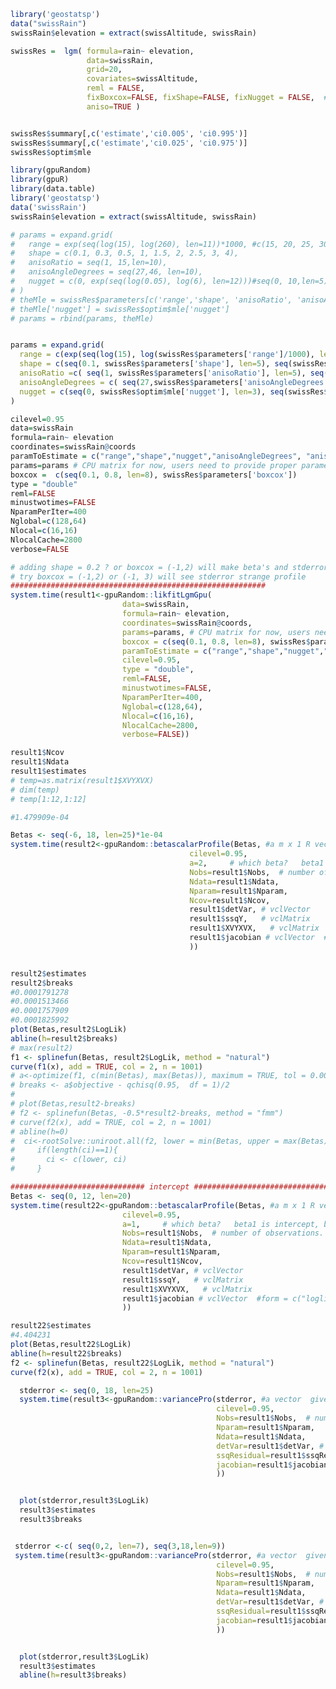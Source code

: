 <!--
%\VignetteEngine{knitr::knitr}
%\VignetteIndexEntry{loglikelihood_p}
-->
```r
library('geostatsp')
data("swissRain")
swissRain$elevation = extract(swissAltitude, swissRain)

swissRes =  lgm( formula=rain~ elevation, 
                 data=swissRain, 
                 grid=20,
                 covariates=swissAltitude, 
                 reml = FALSE,
                 fixBoxcox=FALSE, fixShape=FALSE, fixNugget = FALSE,  #Set to FALSE to estimate the nugget effect parameter.
                 aniso=TRUE )


swissRes$summary[,c('estimate','ci0.005', 'ci0.995')]
swissRes$summary[,c('estimate','ci0.025', 'ci0.975')]
swissRes$optim$mle
```






```r
library(gpuRandom)
library(gpuR)
library(data.table)
library('geostatsp')
data('swissRain')
swissRain$elevation = extract(swissAltitude, swissRain)

# params = expand.grid(
#   range = exp(seq(log(15), log(260), len=11))*1000, #c(15, 20, 25, 30, 35, 40,  60,  80, 100, 120, 130, 140, 150, 170, 180, 190, 200, 220, 250)*1000,#exp(seq(log(10), log(250), len=12)), #
#   shape = c(0.1, 0.3, 0.5, 1, 1.5, 2, 2.5, 3, 4),   
#   anisoRatio = seq(1, 15,len=10),
#   anisoAngleDegrees = seq(27,46, len=10),
#   nugget = c(0, exp(seq(log(0.05), log(6), len=12)))#seq(0, 10,len=5)     # at least c(0,5) to avoid that strange profile
# )
# theMle = swissRes$parameters[c('range','shape', 'anisoRatio', 'anisoAngleDegrees', 'nugget')]
# theMle['nugget'] = swissRes$optim$mle['nugget']
# params = rbind(params, theMle)


params = expand.grid(
  range = c(exp(seq(log(15), log(swissRes$parameters['range']/1000), len=6))*1000, exp(seq(log(swissRes$parameters['range']/1000+5), log(250), len=6))*1000),
  shape = c(seq(0.1, swissRes$parameters['shape'], len=5), seq(swissRes$parameters['shape']+0.5, 5, len=5)),
  anisoRatio =c( seq(1, swissRes$parameters['anisoRatio'], len=5), seq(swissRes$parameters['anisoRatio']+1, 12, len=5) ),
  anisoAngleDegrees = c( seq(27,swissRes$parameters['anisoAngleDegrees'], len=5),  seq(swissRes$parameters['anisoAngleDegrees']+2, 46, len=5)),
  nugget = c(seq(0, swissRes$optim$mle['nugget'], len=3), seq(swissRes$optim$mle['nugget']+0.5, 8, len=8))
)

cilevel=0.95
data=swissRain
formula=rain~ elevation
coordinates=swissRain@coords
paramToEstimate = c("range","shape","nugget","anisoAngleDegrees", "anisoRatio", "boxcox")
params=params # CPU matrix for now, users need to provide proper parameters given their specific need
boxcox =  c(seq(0.1, 0.8, len=8), swissRes$parameters['boxcox'])
type = "double"
reml=FALSE
minustwotimes=FALSE
NparamPerIter=400
Nglobal=c(128,64)
Nlocal=c(16,16)
NlocalCache=2800
verbose=FALSE

# adding shape = 0.2 ? or boxcox = (-1,2) will make beta's and stderror's profile strange,
# try boxcox = (-1,2) or (-1, 3) will see stderror strange profile
#########################################################
system.time(result1<-gpuRandom::likfitLgmGpu(
                         data=swissRain,
                         formula=rain~ elevation, 
                         coordinates=swissRain@coords,
                         params=params, # CPU matrix for now, users need to provide proper parameters given their specific need
                         boxcox = c(seq(0.1, 0.8, len=8), swissRes$parameters['boxcox']),# (seq(-1,3,len=8),
                         paramToEstimate = c("range","shape","nugget","anisoAngleDegrees", "anisoRatio", "boxcox"), #variance and regression parameters are always estimated
                         cilevel=0.95,
                         type = "double",
                         reml=FALSE, 
                         minustwotimes=FALSE,
                         NparamPerIter=400,
                         Nglobal=c(128,64),
                         Nlocal=c(16,16),
                         NlocalCache=2800,
                         verbose=FALSE))

result1$Ncov
result1$Ndata
result1$estimates
# temp=as.matrix(result1$XVYXVX)
# dim(temp)
# temp[1:12,1:12]

#1.479909e-04
```




```r
Betas <- seq(-6, 18, len=25)*1e-04
system.time(result2<-gpuRandom::betascalarProfile(Betas, #a m x 1 R vector  given by the user 
                                        cilevel=0.95,                         
                                        a=2,     # which beta?   beta1 is intercept, beta2 is first covariate
                                        Nobs=result1$Nobs,  # number of observations.
                                        Ndata=result1$Ndata,
                                        Nparam=result1$Nparam,
                                        Ncov=result1$Ncov,
                                        result1$detVar, # vclVector
                                        result1$ssqY,   # vclMatrix
                                        result1$XVYXVX,   # vclMatrix
                                        result1$jacobian # vclVector  #form = c("loglik", "profileforBeta"),
                                        ))


result2$estimates
result2$breaks
#0.0001791278
#0.0001513466
#0.0001757909
#0.0001825992
plot(Betas,result2$LogLik)
abline(h=result2$breaks)
# max(result2)
f1 <- splinefun(Betas, result2$LogLik, method = "natural")
curve(f1(x), add = TRUE, col = 2, n = 1001)
# a<-optimize(f1, c(min(Betas), max(Betas)), maximum = TRUE, tol = 0.0001)
# breaks <- a$objective - qchisq(0.95,  df = 1)/2
# 
# plot(Betas,result2-breaks)
# f2 <- splinefun(Betas, -0.5*result2-breaks, method = "fmm")
# curve(f2(x), add = TRUE, col = 2, n = 1001)
# abline(h=0)
#  ci<-rootSolve::uniroot.all(f2, lower = min(Betas, upper = max(Betas))
#     if(length(ci)==1){
#       ci <- c(lower, ci)
#     }

############################## intercept ########################################
Betas <- seq(0, 12, len=20)
system.time(result22<-gpuRandom::betascalarProfile(Betas, #a m x 1 R vector  given by the user 
                         cilevel=0.95,                         
                         a=1,     # which beta?   beta1 is intercept, beta2 is first covariate
                         Nobs=result1$Nobs,  # number of observations.
                         Ndata=result1$Ndata,
                         Nparam=result1$Nparam,
                         Ncov=result1$Ncov,
                         result1$detVar, # vclVector
                         result1$ssqY,   # vclMatrix
                         result1$XVYXVX,   # vclMatrix
                         result1$jacobian # vclVector  #form = c("loglik", "profileforBeta"),
                         ))

result22$estimates
#4.404231
plot(Betas,result22$LogLik)
abline(h=result22$breaks)
f2 <- splinefun(Betas, result22$LogLik, method = "natural")
curve(f2(x), add = TRUE, col = 2, n = 1001)
```



```r
  stderror <- seq(0, 18, len=25)
  system.time(result3<-gpuRandom::variancePro(stderror, #a vector  given by the user 
                                              cilevel=0.95,
                                              Nobs=result1$Nobs,  # number of observations.
                                              Nparam=result1$Nparam,
                                              Ndata=result1$Ndata,
                                              detVar=result1$detVar, # vclVector
                                              ssqResidual=result1$ssqResidual,   # vclMatrix
                                              jacobian=result1$jacobian # vclVector  #form = c("loglik", "profileforBeta"),
                                              ))


  plot(stderror,result3$LogLik)
  result3$estimates
  result3$breaks


 stderror <-c( seq(0,2, len=7), seq(3,18,len=9))
 system.time(result3<-gpuRandom::variancePro(stderror, #a vector  given by the user 
                                              cilevel=0.95,
                                              Nobs=result1$Nobs,  # number of observations.
                                              Nparam=result1$Nparam,
                                              Ndata=result1$Ndata,
                                              detVar=result1$detVar, # vclVector
                                              ssqResidual=result1$ssqResidual,   # vclMatrix
                                              jacobian=result1$jacobian # vclVector  #form = c("loglik", "profileforBeta"),
                                              ))


  plot(stderror,result3$LogLik)
  result3$estimates
  abline(h=result3$breaks)

```






























